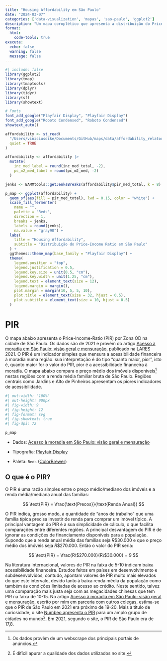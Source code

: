 ```yaml
---
title: "Housing Affordability em São Paulo"
date: "2024-03-07"
categories: ['data-visualization', 'mapas', 'sao-paulo', 'ggplot2']
description: "Um mapa coroplético que apresenta a distribuição do Price-Income-Ratio (PIR) em São Paulo por regiões. O PIR mede a acessibilidade financeira aos imóveis."
format:
  html:
    code-tools: true
execute: 
  echo: false
  warning: false
  message: false
---
```


```r
#| include: false
library(ggplot2)
library(tmap)
library(tmaptools)
library(dplyr)
library(tidyr)
library(sf)
library(showtext)

# Fonts
font_add_google("Playfair Display", "Playfair Display")
font_add_google("Roboto Condensed", "Roboto Condensed")
showtext_auto()

affordability <- st_read(
  "/Users/viniciusoike/Documents/GitHub/maps/data/affordability_relatorio_local.geojson",
  quiet = TRUE
)

affordability <- affordability |> 
  mutate(
    inc_med_label = round(inc_med_total, -2),
    pc_m2_med_label = round(pc_m2_med, -2)
  )
```

```r
jenks <- BAMMtools::getJenksBreaks(affordability$pir_med_total, k = 8)

p_map <- ggplot(affordability) +
  geom_sf(aes(fill = pir_med_total), lwd = 0.15, color = "white") +
  scale_fill_fermenter(
    name = "",
    palette = "Reds",
    direction = 1,
    breaks = jenks,
    labels = round(jenks),
    na.value = "gray90") +
  labs(
    title = "Housing Affordability",
    subtitle = "Distribuição do Price-Income Ratio em São Paulo"
  ) +
  ggthemes::theme_map(base_family = "Playfair Display") +
  theme(
    legend.position = "top",
    legend.justification = 0.5,
    legend.key.size = unit(0.5, "cm"),
    legend.key.width = unit(1.25, "cm"),
    legend.text = element_text(size = 12),
    legend.margin = margin(),
    plot.margin = margin(10, 5, 5, 10),
    plot.title = element_text(size = 32, hjust = 0.5),
    plot.subtitle = element_text(size = 10, hjust = 0.5)
  )
```

# PIR

O mapa abaixo apresenta o Price-Income-Ratio (PIR) por Zona OD na cidade de São Paulo. Os dados são de 2021 e provêm do artigo [Acesso à moradia em São Paulo: visão geral e mensuração](https://lares.architexturez.net/system/files/4DRB.pdf), publicado na LARES 2021. O PIR é um indicador simples que mensura a acessibilidade financeira à moradia numa região: sua interpretação é do tipo "quanto maior, pior", isto é, quanto maior for o valor do PIR, pior é a acessibilidade financeira à moradia. O mapa abaixo compara o preço médio dos imóveis disponíveis[^1] nestas regiões com a renda média familiar bruta de São Paulo. Regiões centrais como Jardins e Alto de Pinheiros apresentam os piores indicadores de acessibilidade.

[^1]: Os dados provêm de um webscrape dos principais portais de anúncios.

```r
#| out-width: "100%"
#| out-height: 900px
#| fig-width: 9
#| fig-height: 12
#| fig-format: svg
#| fig-showtext: true
#| fig-dpi: 72

p_map
```

-   Dados: [Acesso à moradia em São Paulo: visão geral e mensuração](https://lares.architexturez.net/system/files/4DRB.pdf)

-   Tipografia: [Playfair Display](https://fonts.google.com/specimen/Playfair+Display)

-   Paleta: `Reds` ([ColorBrewer](https://colorbrewer2.org/#type=sequential&scheme=Reds&n=9))

## O que é o PIR?

O PIR é uma razão simples entre o preço médio/mediano dos imóveis e a renda média/mediana anual das famílias:

$$
\text{PIR} = \frac{\text{Precos}}{\text{Renda Anual}}
$$

O PIR indica, grosso modo, a quantidade de "anos de trabalho" que uma família típica precisa investir de renda para comprar um imóvel típico. A principal vantagem do PIR é a sua simplicidade de cálculo, o que facilita comparações entre diferentes regiões. A principal desvantagem do PIR é de ignorar as condições de financiamento disponíveis para a população. Supondo que a renda anual média das famílias seja $R\$30.000$ e que o preço médio dos imóveis seja $R\$270.000$. Então o valor do PIR seria:

$$
\text{PIR} = \frac{R\$270.000}{R\$30.000} = 9
$$

Na literatura internacional, valores de PIR na faixa de 5-10 indicam baixa acessibilidade financeira. Estudos feitos em países em desenvolvimento e subdesenvolvidos, contudo, apontam valores de PIR muito mais elevados do que este intervalo, devido tanto à baixa renda média da população como também às condições limitadas de acesso ao crédito. Neste sentido, talvez uma comparação mais justa seja com as megacidades chinesas que tem PIR na faixa de 10-15. No artigo [Acesso à moradia em São Paulo: visão geral e mensuração](https://lares.architexturez.net/system/files/4DRB.pdf), escrito por mim em parceria com outros colegas, estima-se que o PIR de São Paulo em 2021 era próximo de 19-20. Mais a título de curiosidade, o site [Numbeo apresenta o PIR](https://www.numbeo.com/property-investment/rankings.jsp?title=2021) para um amplo grupo de cidades no mundo[^2]. Em 2021, segundo o site, o PIR de São Paulo era de 17,8.

[^2]: É difícil apurar a qualidade dos dados utilizados no site.
